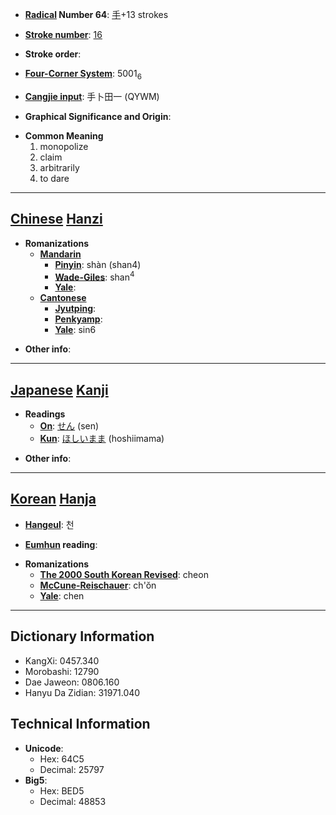 * '''[[Wiktionary:Chinese radical index| Radical]] Number 64''': [[Wiktionary:Chinese radical index 手|手]]+13 strokes

* '''[[Wiktionary:Chinese total strokes index|Stroke number]]''': [[Wiktionary:Chinese total strokes index 16|16]]

* '''Stroke order''': 

* '''[[Wiktionary:Chinese four corner index|Four-Corner System]]''': 5001<sub>6</sub>

* '''[[Wiktionary:Chinese Cangjie index|Cangjie input]]''': 手卜田一 (QYWM)

* '''Graphical Significance and Origin''': 

* '''Common Meaning'''
*#monopolize
*# claim
*# arbitrarily
*# to dare


----

== [[Chinese]] [[Hanzi]] ==

* '''Romanizations'''
** '''[[Mandarin]]'''
*** '''[[Pinyin]]''': shàn (shan4)
*** '''[[Wade-Giles]]''': shan<sup>4</sup>
*** '''[[Yale]]''': 
** '''[[Cantonese]]'''
*** '''[[Jyutping]]''':
*** '''[[Penkyamp]]''': 
*** '''[[Yale]]''': sin6

* '''Other info''': 

----

== [[Japanese]] [[Kanji]] ==

* '''Readings'''
** '''[[On]]''': [[せん]] (sen)
** '''[[Kun]]''': [[ほしいまま]] (hoshiimama)

* '''Other info''':  

----

== [[Korean]] [[Hanja]] ==

* '''[[Hangeul]]''': 천

* '''[[Eumhun]] reading''': 

* '''Romanizations'''
** '''[[The 2000 South Korean Revised Romanization|The 2000 South Korean Revised]]''': cheon
** '''[[McCune-Reischauer]]''': ch'ŏn
** '''[[Yale]]''': chen

----

== Dictionary Information ==

* KangXi: 0457.340
* Morobashi: 12790
* Dae Jaweon: 0806.160
* Hanyu Da Zidian: 31971.040

== Technical Information ==

* '''Unicode''':
** Hex: 64C5
** Decimal: 25797
* '''Big5''':
** Hex: BED5
** Decimal: 48853